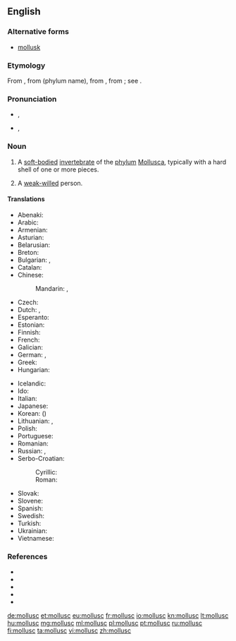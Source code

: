 {{also|mol·lusc}}
==English==
{{wikipedia}}

===Alternative forms===
* {{qualifier|US}} [[mollusk]]

===Etymology===
From {{etyl|fr|en}} {{term|mollusque|lang=fr}}, from {{etyl|NL.|en}} {{term|Mollusca}} (phylum name), from {{etyl|la|en}} {{term|molluscus||thin-shelled|lang=la}}, from {{term|mollis||soft|lang=la}}; see {{etyl|ine-pro|en}} {{m|ine-pro|*mel-}}.

===Pronunciation===
* {{a|RP}} {{enPR|mŏl'əsk}}, {{IPA|/ˈmɒləsk/|lang=en}}
* {{a|US}} {{enPR|mäl'əsk}}, {{IPA|/ˈmɑːləsk/|lang=en}}

===Noun===
{{en-noun}}

# A [[soft-bodied]] [[invertebrate]] of the [[phylum]] [[Mollusca]], typically with a hard shell of one or more pieces.
# {{context|figuratively|lang=en}} A [[weak-willed]] person.

====Translations====
{{trans-top-also|soft-bodied invertebrate of phylum Mollusca|clam|oyster|mussel}}
* Abenaki: {{t|abe|als}}
* Arabic: {{t|ar|رخوي|m|tr=ríkhwiy|sc=Arab}}
* Armenian: {{t|hy|փափկամորթ|sc=Armn}}
* Asturian: {{t|ast|moluscu|m}}
* Belarusian: {{t|be|малюск|m|tr=maljúsk|sc=Cyrl}}
* Breton: {{t+|br|blotvil}}
* Bulgarian: {{t|bg|молуска|f|tr=molúska|sc=Cyrl}}, {{t+|bg|мекотело|n|tr=mekotélo|sc=Cyrl}}
* Catalan: {{t|ca|mol·lusc|m}}
* Chinese:
*: Mandarin: {{t+|cmn|軟體動物|sc=Hani}}, {{t|cmn|软体动物|tr=ruǎntǐ dòngwù|sc=Hani}}
* Czech: {{t+|cs|měkkýš|m}}
* Dutch: {{t+|nl|weekdier|n}}, {{t+|nl|mollusk}}
* Esperanto: {{t|eo|molusko}}
* Estonian: {{t+|et|mollusk}}
* Finnish: {{t+|fi|nilviäinen}}
* French: {{t+|fr|mollusque}}
* Galician: {{t|gl|molusco|m}}
* German: {{t+|de|Weichtier|n}}, {{t+|de|Molluske|f}}
* Greek: {{t+|el|μαλάκιο|n|tr=malákio}}
* Hungarian: {{t|hu|puhatestű}}
{{trans-mid}}
* Icelandic: {{t+|is|lindýr|n}}
* Ido: {{t+|io|molusko}}
* Italian: {{t+|it|mollusco|m}}
* Japanese: {{t+|ja|軟体動物|tr=なんたいどうぶつ, nantai-dōbutsu|sc=Jpan}}
* Korean: {{t|ko|연체 동물|sc=Kore}} ({{t+|ko|軟體動物|sc=Kore}})
* Lithuanian: {{t+|lt|moliuskas|m}}, {{t|lt|minkštakūnis|m}}
* Polish: {{t+|pl|mięczak|m}}
* Portuguese: {{t+|pt|molusco|m}}
* Romanian: {{t+|ro|moluscă|f}}
* Russian: {{t+|ru|моллюск|m|tr=molljúsk}}, {{t+|ru|мягкотелый|m|tr=mjaxkotélyj}}
* Serbo-Croatian:
*: Cyrillic: {{t|sh|мекушац|m|sc=Cyrl}}
*: Roman: {{t+|sh|mekušac|m}}
* Slovak: {{t|sk|mäkkýš|m}}
* Slovene: {{t+|sl|mehkužec|m}}
* Spanish: {{t+|es|molusco|m}}
* Swedish: {{t+|sv|blötdjur|n}}
* Turkish: {{t+|tr|yumuşakça}}
* Ukrainian: {{t|uk|молюск|m|tr=moljúsk}}
* Vietnamese: {{t|vi|động vật thân mềm}}
{{trans-bottom}}

===References===
* {{projectlink|wikipedia|Mollusca}}
* {{R:American Heritage 2000|mollusc}}
* {{R:Dictionary.com|mollusc}}
* {{R:CancerWEB|mollusc}}
* {{R:WordNet 2003|mollusc}}

[[de:mollusc]]
[[et:mollusc]]
[[eu:mollusc]]
[[fr:mollusc]]
[[io:mollusc]]
[[kn:mollusc]]
[[lt:mollusc]]
[[hu:mollusc]]
[[mg:mollusc]]
[[ml:mollusc]]
[[pl:mollusc]]
[[pt:mollusc]]
[[ru:mollusc]]
[[fi:mollusc]]
[[ta:mollusc]]
[[vi:mollusc]]
[[zh:mollusc]]